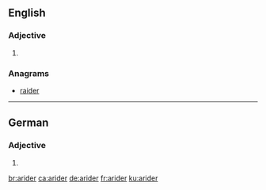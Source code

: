 ==English==

===Adjective===
{{head|en|adjective comparative form}}

# {{en-comparative of|arid}}

===Anagrams===
* [[raider#English|raider]]

----

==German==

===Adjective===
{{head|de|adjective form}}

# {{comparative of|arid|lang=de}}

[[br:arider]]
[[ca:arider]]
[[de:arider]]
[[fr:arider]]
[[ku:arider]]